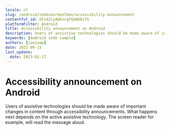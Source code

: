 ```yaml
---
locale: nl
slug: /android/codevoorbeelden/accessibility-announcement
contentful_id: 6Fz4ZiyAQknrgFQaNXbsTG
platformFilter: Android
title: Accessibility announcement on Android
description: Users of assistive technologies should be made aware of important changes in content through accessibility announcements.
keywords: [Android code sample]
authors: [janjaap]
date: 2022-09-15
last_update:
  date: 2023-01-17
---
```


# Accessibility announcement on Android

Users of assistive technologies should be made aware of important changes in content through accessibility announcements. What happens next depends on the active assistive technology. The screen reader for example, will read the message aloud.

<CodeSample id="accessibility-announcement" locale="nl" platform="android"/>
